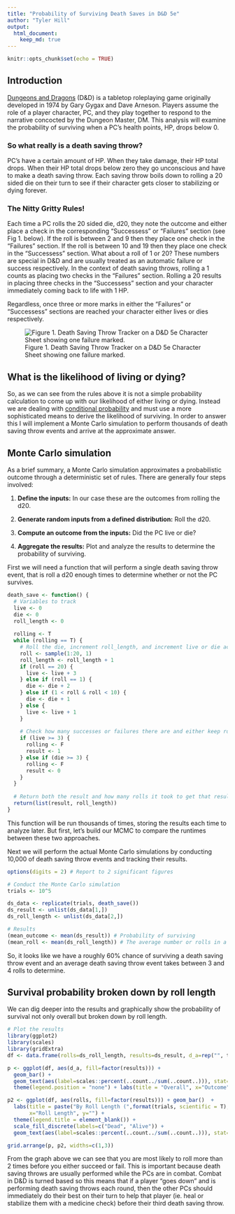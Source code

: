 ```yaml
---
title: "Probability of Surviving Death Saves in D&D 5e"
author: "Tyler Hill"
output:
  html_document:
    keep_md: true
---
```


```r
knitr::opts_chunk$set(echo = TRUE)
```

## Introduction

[Dungeons and Dragons](https://en.wikipedia.org/wiki/Dungeons_%26_Dragons) (D&D) is a tabletop roleplaying game originally developed in 1974 by Gary Gygax and Dave Arneson. Players assume the role of a player character, PC, and they play together to respond to the narrative concocted by the Dungeon Master, DM. This analysis will examine the probability of surviving when a PC's health points, HP, drops below 0.


### So what really is a death saving throw?

PC's have a certain amount of HP. When they take damage, their HP total drops. When their HP total drops below zero they go unconscious and have to make a death saving throw. Each saving throw boils down to rolling a 20 sided die on their turn to see if their character gets closer to stabilizing or dying forever.

### The Nitty Gritty Rules!

Each time a PC rolls the 20 sided die, d20, they note the outcome and either place a check in the corresponding "Successess" or "Failures" section (see Fig 1. below). If the roll is between 2 and 9 then they place one check in the "Failures" section. If the roll is between 10 and 19 then they place one check in the "Successess" section. What about a roll of 1 or 20? These numbers are special in D&D and are usually treated as an automatic failure or success respectively. In the context of death saving throws, rolling a 1 counts as placing two checks in the "Failures" section. Rolling a 20 results in placing three checks in the "Successess" section and your character immediately coming back to life with 1 HP.

Regardless, once three or more marks in either the "Failures" or "Successess" sections are reached your character either lives or dies respectively.

![Figure 1. Death Saving Throw Tracker on a D&D 5e Character Sheet showing one failure marked.](death_save_box.png)


## What is the likelihood of living or dying?

So, as we can see from the rules above it is not a simple probability calculation to come up with our likelihood of either living or dying. Instead we are dealing with [conditional probability](https://en.wikipedia.org/wiki/Conditional_probability) and must use a more sophisticated means to derive the likelihood of surviving. In order to answer this I will implement a Monte Carlo simulation to perform thousands of death saving throw events and arrive at the approximate answer.


## Monte Carlo simulation

As a brief summary, a Monte Carlo simulation approximates a probabilistic outcome through a deterministic set of rules. There are generally four steps involved:

1. **Define the inputs:** In our case these are the outcomes from rolling the d20.

2. **Generate random inputs from a defined distribution:** Roll the d20.

3. **Compute an outcome from the inputs:** Did the PC live or die?

4. **Aggregate the results:** Plot and analyze the results to determine the probability of surviving.

First we will need a function that will perform a single death saving throw event, that is roll a d20 enough times to determine whether or not the PC survives.

```r
death_save <- function() {
  # Variables to track
  live <- 0
  die <- 0
  roll_length <- 0
  
  rolling <- T
  while (rolling == T) {
    # Roll the die, increment roll_length, and increment live or die accordingly
    roll <- sample(1:20, 1)
    roll_length <- roll_length + 1
    if (roll == 20) {
      live <- live + 3
    } else if (roll == 1) {
      die <- die + 2
    } else if (1 < roll & roll < 10) {
      die <- die + 1
    } else {
      live <- live + 1
    }
    
    # Check how many successes or failures there are and either keep rolling or not
    if (live >= 3) {
      rolling <- F
      result <- 1
    } else if (die >= 3) {
      rolling <- F
      result <- 0
    }
  }
  
  # Return both the result and how many rolls it took to get that result in a list
  return(list(result, roll_length))
}
```

This function will be run thousands of times, storing the results each time to analyze later. But first, let's build our MCMC to compare the runtimes between these two approaches.

Next we will perform the actual Monte Carlo simulations by conducting 10,000 of death saving throw events and tracking their results.

```r
options(digits = 2) # Report to 2 significant figures

# Conduct the Monte Carlo simulation
trials <- 10^5

ds_data <- replicate(trials, death_save())
ds_result <- unlist(ds_data[1,])
ds_roll_length <- unlist(ds_data[2,])

# Results
(mean_outcome <- mean(ds_result)) # Probability of surviving
(mean_roll <- mean(ds_roll_length)) # The average number or rolls in a death saving throw event
```

So, it looks like we have a roughly 60% chance of surviving a death saving throw event and an average death saving throw event takes between 3 and 4 rolls to determine. 


## Survival probability broken down by roll length

We can dig deeper into the results and graphically show the probability of survival not only overall but broken down by roll length.

```r
# Plot the results
library(ggplot2)
library(scales)
library(gridExtra)
df <- data.frame(rolls=ds_roll_length, results=ds_result, d_a=rep("", trials))

p <- ggplot(df, aes(d_a, fill=factor(results))) + 
  geom_bar() +
  geom_text(aes(label=scales::percent(..count../sum(..count..))), stat='count', position="stack", vjust=1.2) +
  theme(legend.position = "none") + labs(title = "Overall", x="Outcome", y="Simulations")

p2 <- ggplot(df, aes(rolls, fill=factor(results))) + geom_bar()  + 
  labs(title = paste("By Roll Length (",format(trials, scientific = T), " simulations)", sep=""), 
       x="Roll Length", y="") +
  theme(legend.title = element_blank()) + 
  scale_fill_discrete(labels=c("Dead", "Alive")) +
  geom_text(aes(label=scales::percent(..count../sum(..count..))), stat='count', position="stack", vjust=1.2) 

grid.arrange(p, p2, widths=c(1,3))
```

From the graph above we can see that you are most likely to roll more than 2 times before you either succeed or fail. This is important because death saving throws are usually performed while the PCs are in combat. Combat in D&D is turned based so this means that if a player "goes down" and is performing death saving throws each round, then the other PCs should immediately do their best on their turn to help that player (ie. heal or stabilize them with a medicine check) before their third death saving throw.